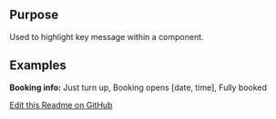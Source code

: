## Purpose
Used to highlight key message within a component.

## Examples
__Booking info:__ Just turn up, Booking opens [date, time], Fully booked

[Edit this Readme on GitHub](https://github.com/wellcomecollection/wellcomecollection.org/edit/main/common/views/components/Message/README.mdx)
